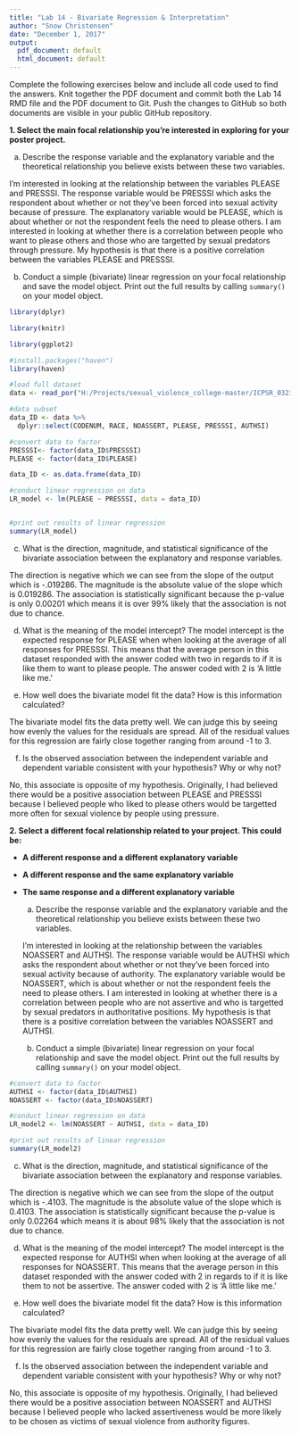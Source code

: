 ---
title: "Lab 14 - Bivariate Regression & Interpretation"
author: "Snow Christensen"
date: "December 1, 2017"
output:
  pdf_document: default
  html_document: default
---

Complete the following exercises below and include all code used to find the answers. Knit together the PDF document and commit both the Lab 14 RMD file and the PDF document to Git. Push the changes to GitHub so both documents are visible in your public GitHub repository.

**1. Select the main focal relationship you're interested in exploring for your poster project.**

  a. Describe the response variable and the explanatory variable and the theoretical relationship you believe exists between these two variables. 
  
I'm interested in looking at the relationship between the variables PLEASE and PRESSSI. The response variable would be PRESSSI which asks the respondent about whether or not they've been forced into sexual activity because of pressure. The explanatory variable would be PLEASE, which is about whether or not the respondent feels the need to please others. I am interested in looking at whether there is a correlation between people who want to please others and those who are targetted by sexual predators through pressure. My hypothesis is that there is a positive correlation between the variables PLEASE and PRESSSI. 
  
  b. Conduct a simple (bivariate) linear regression on your focal relationship and save the model object. Print out the full results by calling `summary()` on your model object. 
  
```{r}
library(dplyr)

library(knitr)

library(ggplot2)

#install.packages("haven")
library(haven)

#load full dataset
data <- read_por("H:/Projects/sexual_violence_college-master/ICPSR_03212/DS0001/03212-0001-Data.por")

#data subset
data_ID <- data %>%
  dplyr::select(CODENUM, RACE, NOASSERT, PLEASE, PRESSSI, AUTHSI)

#convert data to factor
PRESSSI<- factor(data_ID$PRESSSI)
PLEASE <- factor(data_ID$PLEASE)

data_ID <- as.data.frame(data_ID)

#conduct linear regression on data
LR_model <- lm(PLEASE ~ PRESSSI, data = data_ID)


#print out results of linear regression
summary(LR_model)

```
  
c. What is the direction, magnitude, and statistical significance of the bivariate association between the explanatory and response variables. 
  
  The direction is negative which we can see from the slope of the output which is -.019286. The magnitude is the absolute value of the slope which is 0.019286. The association is statistically significant because the p-value is only 0.00201 which means it is over 99% likely that the association is not due to chance. 
  
  d. What is the meaning of the model intercept?
  The model intercept is the expected response for PLEASE when when looking at the average of all responses for PRESSSI. This means that the average person in this dataset responded with the answer coded with two in regards to if it is like them to want to please people. The answer coded with 2 is 'A little like me.'
  
  e. How well does the bivariate model fit the data? How is this information calculated?
  
  The bivariate model fits the data pretty well. We can judge this by seeing how evenly the values for the residuals are spread. All of the residual values for this regression are fairly close together ranging from around -1 to 3.  
  
  f. Is the observed association between the independent variable and dependent variable consistent with your hypothesis? Why or why not?
  
  No, this associate is opposite of my hypothesis. Originally, I had believed there would be a positive association between PLEASE and PRESSSI because I believed people who liked to please others would be targetted more often for sexual violence by people using pressure.
  
**2. Select a different focal relationship related to your project. This could be:**

* **A different response and a different explanatory variable**

* **A different response and the same explanatory variable**

* **The same response and a different explanatory variable**

  a. Describe the response variable and the explanatory variable and the theoretical relationship you believe exists between these two variables. 
    
  I'm interested in looking at the relationship between the variables NOASSERT and AUTHSI. The response variable would be AUTHSI which asks the respondent about whether or not they've been forced into sexual activity because of authority. The explanatory variable would be NOASSERT, which is about whether or not the respondent feels the need to please others. I am interested in looking at whether there is a correlation between people who are not assertive and who is targetted by sexual predators in authoritative positions. My hypothesis is that there is a positive correlation between the variables NOASSERT and AUTHSI. 
  
  b. Conduct a simple (bivariate) linear regression on your focal relationship and save the model object. Print out the full results by calling `summary()` on your model object. 
  
```{r}
#convert data to factor
AUTHSI <- factor(data_ID$AUTHSI)
NOASSERT <- factor(data_ID$NOASSERT)

#conduct linear regression on data
LR_model2 <- lm(NOASSERT ~ AUTHSI, data = data_ID)

#print out results of linear regression
summary(LR_model2)
```

  c. What is the direction, magnitude, and statistical significance of the bivariate association between the explanatory and response variables. 
  
  The direction is negative which we can see from the slope of the output which is -.4103. The magnitude is the absolute value of the slope which is 0.4103. The association is statistically significant because the p-value is only 0.02264 which means it is about 98% likely that the association is not due to chance. 
  
  d. What is the meaning of the model intercept?
  The model intercept is the expected response for AUTHSI when when looking at the average of all responses for NOASSERT. This means that the average person in this dataset responded with the answer coded with 2 in regards to if it is like them to not be assertive. The answer coded with 2 is 'A little like me.'
  
  e. How well does the bivariate model fit the data? How is this information calculated?
  
  The bivariate model fits the data pretty well. We can judge this by seeing how evenly the values for the residuals are spread. All of the residual values for this regression are fairly close together ranging from around -1 to 3.  
  
  f. Is the observed association between the independent variable and dependent variable consistent with your hypothesis? Why or why not?
  
  No, this associate is opposite of my hypothesis. Originally, I had believed there would be a positive association between NOASSERT and AUTHSI because I believed people who lacked assertiveness would be more likely to be chosen as victims of sexual violence from authority figures.
